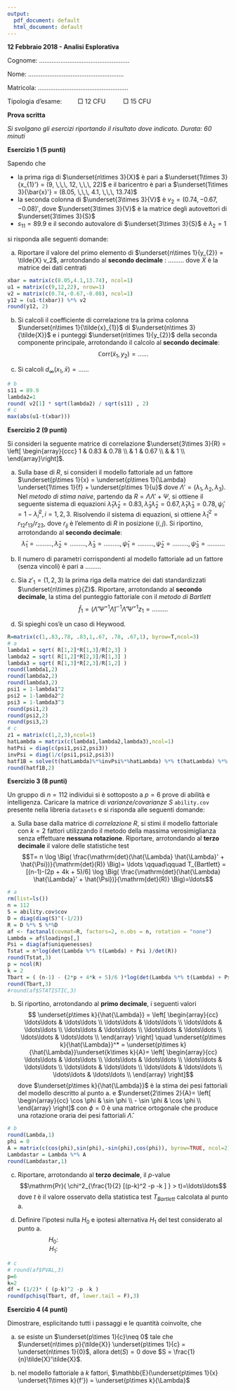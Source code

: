 ```yaml
---
output:
  pdf_document: default
  html_document: default
---
```


**12 Febbraio 2018 - Analisi Esplorativa**

Cognome: $\ldots\ldots\ldots\ldots\ldots\ldots\ldots\ldots\ldots\ldots\ldots\ldots\ldots\ldots\ldots\ldots\ldots$

Nome: $\ldots\ldots\ldots\ldots\ldots\ldots\ldots\ldots\ldots\ldots\ldots\ldots\ldots\ldots\ldots\ldots\ldots\ldots$

Matricola: $\ldots\ldots\ldots\ldots\ldots\ldots\ldots\ldots\ldots\ldots\ldots\ldots\ldots\ldots\ldots\ldots\ldots$

Tipologia d'esame: $\qquad \Box$ 12 CFU $\qquad$ $\Box$ 15 CFU 

\bigskip

\hrule

**Prova scritta**

*Si svolgano gli esercizi riportando il risultato dove indicato. Durata: 60 minuti*

\bigskip

\hrule



**Esercizio 1 (5 punti)**

Sapendo che 

* la prima riga di $\underset{n\times 3}{X}$ è pari a $\underset{1\times 3}{x_{1}'} = (9, \,\,\, 12, \,\,\, 22)$ e il baricentro è pari a $\underset{1\times 3}{\bar{x}'} = (8.05, \,\,\, 4.1, \,\,\, 13.74)$
* la seconda colonna di $\underset{3\times 3}{V}$ è $v_2 = (0.74,-0.67,-0.08)'$, dove $\underset{3\times 3}{V}$ è la matrice degli autovettori di $\underset{3\times 3}{S}$
* $s_{11} = 89.9$ e il secondo autovalore di $\underset{3\times 3}{S}$ è $\lambda_2=1$

si risponda alle seguenti domande:

a. Riportare il valore del primo elemento di $\underset{n\times 1}{y_{2}} = \tilde{X} v_2$, arrotondando al **secondo decimale** : 
$\ldots\ldots\ldots$
dove $\tilde{X}$ è la matrice dei dati centrati

```r
xbar = matrix(c(8.05,4.1,13.74), ncol=1)
u1 = matrix(c(9,12,22), nrow=1)
v2 = matrix(c(0.74,-0.67,-0.08), ncol=1)
y12 = (u1-t(xbar)) %*% v2
round(y12, 2)
```

b. Si calcoli il coefficiente di correlazione tra la prima colonna $\underset{n\times 1}{\tilde{x}_{1}}$ di $\underset{n\times 3}{\tilde{X}}$ e 
i punteggi $\underset{n\times 1}{y_{2}}$ della seconda componente principale, arrotondando il calcolo al **secondo decimale**: 
$$\mathbb{C}\mathrm{orr}(\tilde{x}_{1}, y_{2})=\ldots\ldots$$

c. Si calcoli $d_{\infty}(x_{1}, \bar{x})=\ldots\ldots$

```r
# b
s11 = 89.9
lambda2=1
round( v2[1] * sqrt(lambda2) / sqrt(s11) , 2)
# c
max(abs(u1-t(xbar)))
```

**Esercizio 2 (9 punti)**

Si consideri la seguente matrice di correlazione $\underset{3\times 3}{R} = 
\left[
\begin{array}{ccc}
1 & 0.83 & 0.78 \\
 & 1 & 0.67 \\
 &  & 1 \\
\end{array}\right]$. 

a. Sulla base di $R$, si consideri il modello fattoriale ad un fattore $\underset{p\times 1}{x} = \underset{p\times 1}{\Lambda} \underset{1\times 1}{f} + \underset{p\times 1}{u}$ dove $\Lambda'=(\lambda_1,\lambda_2,\lambda_3 )$. 
Nel *metodo di stima naive*, partendo da $R = \Lambda \Lambda' + \Psi$, si ottiene il seguente sistema di equazioni
$\hat{\lambda}_1\hat{\lambda}_2=0.83,\hat{\lambda}_3\hat{\lambda}_2=0.67,\hat{\lambda}_1\hat{\lambda}_3=0.78, \hat{\psi}_i = 1 - \hat{\lambda}_i^2, i=1,2,3$. Risolvendo il sistema di equazioni, si ottiene $\hat{\lambda}^2_1 = r_{12} r_{13}/r_{23}$, dove $r_{ij}$ è l'elemento di $R$ in posizione $(i,j)$. Si riportino, arrotondando al **secondo decimale**:
$$\hat{\lambda}_1 = \ldots\ldots\ldots, \hat{\lambda}_2 = \ldots\ldots\ldots,\hat{\lambda}_3 = \ldots\ldots\ldots,\hat{\psi}_1 = \ldots\ldots\ldots,\hat{\psi}_2 = \ldots\ldots\ldots,\hat{\psi}_3 = \ldots\ldots\ldots.$$


b. Il numero di parametri corrispondenti al modello fattoriale ad un fattore (senza vincoli) è pari a $\ldots\ldots\ldots$

c. Sia $z'_1=(1,2,3)$ la prima riga della matrice dei dati standardizzati $\underset{n\times p}{Z}$. Riportare, arrotondando al **secondo decimale**, la stima del punteggio fattoriale con il *metodo di Bartlett*
$$\hat{f}_1 = (\hat{\Lambda}' \hat{\Psi}^{-1} \hat{\Lambda})^{-1}\hat{\Lambda}' \hat{\Psi}^{-1}z_1 = \ldots\ldots\ldots$$
c. Si spieghi cos'è un caso di Heywood.

\vspace{2cm}

```r
R=matrix(c(1,.83,.78, .83,1,.67, .78, .67,1), byrow=T,ncol=3)
# a
lambda1 = sqrt( R[1,2]*R[1,3]/R[2,3] )
lambda2 = sqrt( R[1,2]*R[2,3]/R[1,3] )
lambda3 = sqrt( R[1,3]*R[2,3]/R[1,2] )
round(lambda1,2)
round(lambda2,2)
round(lambda3,2)
psi1 = 1-lambda1^2
psi2 = 1-lambda2^2
psi3 = 1-lambda3^3
round(psi1,2)
round(psi2,2)
round(psi3,2)
# c
z1 = matrix(c(1,2,3),ncol=1)
hatLambda = matrix(c(lambda1,lambda2,lambda3),ncol=1)
hatPsi = diag(c(psi1,psi2,psi3))
invPsi = diag(1/c(psi1,psi2,psi3))
hatf1B = solve(t(hatLambda)%*%invPsi%*%hatLambda) %*% t(hatLambda) %*% invPsi %*% z1
round(hatf1B,2)
```





**Esercizio 3 (8 punti)**

Un gruppo di $n=112$ individui si è sottoposto a $p=6$ prove di abilità e intelligenza. 
Caricare la matrice di *varianze/covarianze* $S$ `ability.cov` presente nella libreria `datasets` e si risponda alle seguenti domande:


a. Sulla base dalla matrice di *correlazione* $R$, si stimi il modello fattoriale con $k=2$ fattori utilizzando il metodo della massima verosimiglianza senza effettuare **nessuna rotazione**. Riportare, arrotondando al **terzo decimale** il valore delle statistiche test
$$T= n \log \Big( \frac{\mathrm{det}(\hat{\Lambda} \hat{\Lambda}' + \hat{\Psi})}{\mathrm{det}(R)} \Big)= \ldots \qquad\qquad
T_{Bartlett} = [(n-1)-(2p + 4k + 5)/6] \log   \Big( \frac{\mathrm{det}(\hat{\Lambda} \hat{\Lambda}' + \hat{\Psi})}{\mathrm{det}(R)} \Big)=\ldots$$



```r
# a
rm(list=ls())
n = 112
S = ability.cov$cov
D = diag(diag(S)^(-1/2))
R = D %*% S %*%D
af <- factanal(covmat=R, factors=2, n.obs = n, rotation = "none")
Lambda = af$loadings[,]
Psi = diag(af$uniquenesses)
Tstat = n*log(det(Lambda %*% t(Lambda) + Psi )/det(R))
round(Tstat,3)
p = ncol(R)
k = 2
Tbart = ( (n-1) - (2*p + 4*k + 5)/6 )*log(det(Lambda %*% t(Lambda) + Psi )/det(R))
round(Tbart,3)
#round(af$STATISTIC,3)
```

b. Si riportino, arrotondando al **primo decimale**, i seguenti valori
$$ \underset{p\times k}{\hat{\Lambda}} = 
\left[ \begin{array}{cc}
        \ldots\ldots  & \ldots\ldots \\
       \ldots\ldots   &  \ldots\ldots \\
        \ldots\ldots   &  \ldots\ldots \\
        \ldots\ldots   &  \ldots\ldots \\
          \ldots\ldots   &  \ldots\ldots \\
             \ldots\ldots   &  \ldots\ldots \\
         \end{array} 
\right] \quad \underset{p\times k}{\hat{\Lambda}}^* = \underset{p\times k}{\hat{\Lambda}}\underset{k\times k}{A}=
\left[ \begin{array}{cc}
        \ldots\ldots  & \ldots\ldots \\
       \ldots\ldots   &  \ldots\ldots \\
        \ldots\ldots   &  \ldots\ldots \\
        \ldots\ldots   &  \ldots\ldots \\
          \ldots\ldots   &  \ldots\ldots \\
             \ldots\ldots   &  \ldots\ldots \\
         \end{array} 
\right]$$
dove $\underset{p\times k}{\hat{\Lambda}}$ è la stima dei pesi fattoriali del modello descritto al punto a. e 
$\underset{2\times 2}{A}=
\left[ \begin{array}{cc}
        \cos \phi  & \sin \phi \\
       -  \sin \phi   &  \cos \phi \\
         \end{array} 
\right]$
con $\phi=0$ è una matrice ortogonale che produce una rotazione oraria dei pesi fattoriali $\hat{\Lambda}$.


```r
# b
round(Lambda,1)
phi = 0
A = matrix(c(cos(phi),sin(phi),-sin(phi),cos(phi)), byrow=TRUE, ncol=2)
Lambdastar = Lambda %*% A
round(Lambdastar,1)
```


c. Riportare, arrotondando al **terzo decimale**,  il $p$-value $$\mathrm{Pr}( \chi^2_{\frac{1}{2} [(p-k)^2 -p -k ] } > t)=\ldots\ldots$$ dove $t$ è il valore osservato della statistica test
$T_{Bartlett}$ calcolata al punto a.

d. Definire l'ipotesi nulla $H_0$ e ipotesi alternativa $H_1$ del test considerato al punto a. 
$$H_0:\qquad\qquad\qquad\qquad\qquad\qquad\qquad\qquad\qquad\qquad H_1:\qquad\qquad\qquad\qquad\qquad\qquad\qquad\qquad\qquad\qquad$$

```r
# c
# round(af$PVAL,3)
p=6
k=2
df = (1/2)* ( (p-k)^2 -p -k )
round(pchisq(Tbart, df, lower.tail = F),3)
```

**Esercizio 4 (4 punti)**

Dimostrare, esplicitando tutti i passaggi e le quantità coinvolte, che 

a. se esiste un $\underset{p\times 1}{c}\neq 0$ tale che  $\underset{n\times p}{\tilde{X}} \underset{p\times 1}{c} = \underset{n\times 1}{0}$, allora $\mathrm{det}(S)=0$ dove $S = \frac{1}{n}\tilde{X}'\tilde{X}$. 

b. nel modello fattoriale a $k$ fattori, $\mathbb{E}(\underset{p\times 1}{x} \underset{1\times k}{f'}) = \underset{p\times k}{\Lambda}$




